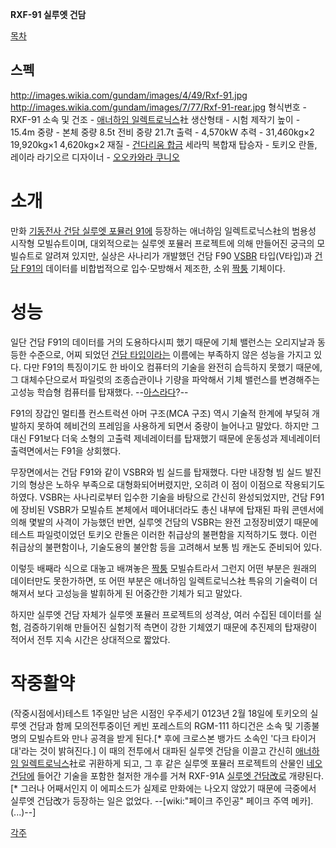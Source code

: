'''RXF-91 실루엣 건담'''

[[목차]]

== 스펙 ==
http://images.wikia.com/gundam/images/4/49/Rxf-91.jpg http://images.wikia.com/gundam/images/7/77/Rxf-91-rear.jpg
형식번호 - RXF-91 
소속 및 건조 - [[애너하임 일렉트로닉스]]社 
생산형태 - 시험 제작기 
높이 - 15.4m 
중량 - 본체 중량 8.5t 전비 중량 21.7t 
출력 - 4,570kW 
추력 - 31,460kg×2 19,920kg×1 4,620kg×2 
재질 - [[건다리움 합금]] 세라믹 복합재 
탑승자 - 토키오 란돌, 레이라 라기오르 
디자이너 - [[오오카와라 쿠니오]]

= 소개 =
만화 [[기동전사 건담 실루엣 포뮬러 91]]에 등장하는 애너하임 일렉트로닉스社의 범용성 시작형 모빌슈트이며, 대외적으로는 실루엣 포뮬러 프로젝트에 의해 만들어진 궁극의 모빌슈트로 알려져 있지만, 실상은 사나리가 개발했던 건담 F90 [[VSBR]] 타입(V타입)과 [[건담 F91]]의 데이터를 비합법적으로 입수·모방해서 제조한, 소위 [[짝퉁]] 기체이다.

= 성능 =
일단 건담 F91의 데이터를 거의 도용하다시피 했기 때문에 기체 밸런스는 오리지날과 동등한 수준으로, 어찌 되었던 [[건담 타입]]이라는 이름에는 부족하지 않은 성능을 가지고 있다. 다만 F91의 특징이기도 한 바이오 컴퓨터의 기술을 완전히 습득하지 못했기 때문에, 그 대체수단으로서 파일럿의 조종습관이나 기량을 파악해서 기체 밸런스를 변경해주는 고성능 학습형 컴퓨터를 탑재했다. --[[아스라다]]?--

F91의 장갑인 멀티플 컨스트럭션 아머 구조(MCA 구조) 역시 기술적 한계에 부딪혀 개발하지 못하여 헤비건의 프레임을 사용하게 되면서 중량이 늘어나고 말았다. 하지만 그 대신 F91보다 더욱 소형의 고출력 제네레이터를 탑재했기 때문에 운동성과 제네레이터 출력면에서는 F91을 상회했다.

무장면에서는 건담 F91와 같이 VSBR와 빔 실드를 탑재했다. 다만 내장형 빔 실드 발진기의 형상은 노하우 부족으로 대형화되어버렸지만, 오히려 이 점이 이점으로 작용되기도 하였다. VSBR는 사나리로부터 입수한 기술을 바탕으로 간신히 완성되었지만, 건담 F91에 장비된 VSBR가 모빌슈트 본체에서 떼어내더라도 총신 내부에 탑재된 파워 콘덴서에 의해 몇발의 사격이 가능했던 반면, 실루엣 건담의 VSBR는 완전 고정장비였기 때문에 테스트 파일럿이었던 토키오 란돌은 이러한 취급상의 불편함을 지적하기도 했다. 이런 취급상의 불편함이나, 기술도용의 불안함 등을 고려해서 보통 빔 캐논도 준비되어 있다.

이렇듯 배째라 식으로 대놓고 배껴놓은 [[짝퉁]] 모빌슈트라서 그런지 어떤 부분은 원래의 데이터만도 못한가하면, 또 어떤 부분은 애너하임 일렉트로닉스社 특유의 기술력이 더해져서 보다 고성능을 발휘하게 된 어중간한 기체가 되고 말았다.

하지만 실루엣 건담 자체가 실루엣 포뮬러 프로젝트의 성격상, 여러 수집된 데이터를 실험, 검증하기위해 만들어진 실험기적 측면이 강한 기체였기 때문에 추진제의 탑재량이 적어서 전투 지속 시간은 상대적으로 짧았다.

= 작중활약 =
(작중시점에서)테스트 1주일만 남은 시점인 우주세기 0123년 2월 18일에 토키오의 실루엣 건담과 함께 모의전투중이던 케빈 포레스트의 RGM-111 하디건은 소속 및 기종불명의 모빌슈트와 만나 공격을 받게 된다.[* 후에 크로스본 뱅가드 소속인 '다크 타이거대'라는 것이 밝혀진다.] 이 때의 전투에서 대파된 실루엣 건담을 이끌고 간신히 [[애너하임 일렉트로닉스]]社로 귀환하게 되고, 그 후 같은 실루엣 포뮬러 프로젝트의 산물인 [[네오 건담]]에 들어간 기술을 포함한 철저한 개수를 거쳐 RXF-91A [[실루엣 건담改]]로 개량된다.[* 그러나 어째서인지 이 에피소드가 실제로 만화에는 나오지 않았기 때문에 극중에서 실루엣 건담改가 등장하는 일은 없었다. --[wiki:"페이크 주인공" 페이크 주역 메카].(...)--] 


[[각주]]
